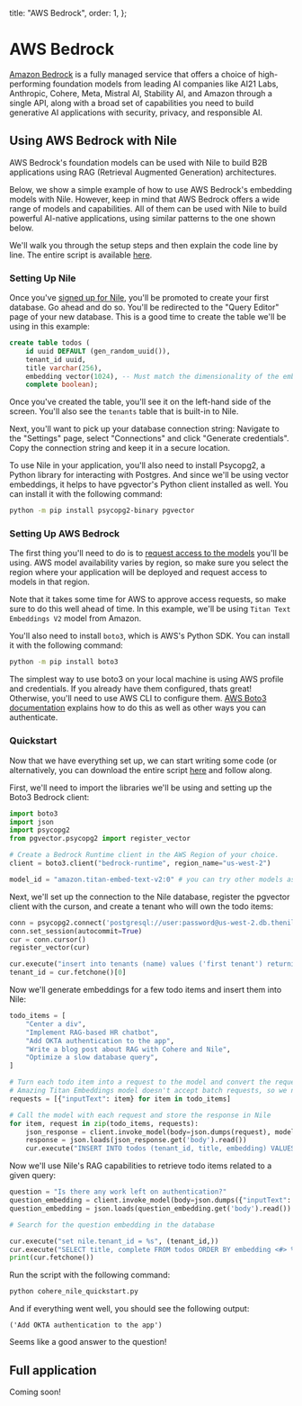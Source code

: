 
  title: "AWS Bedrock",
  order: 1,
};

# AWS Bedrock

[Amazon Bedrock](https://aws.amazon.com/bedrock/) is a fully managed service that offers a choice of high-performing foundation models
from leading AI companies like AI21 Labs, Anthropic, Cohere, Meta, Mistral AI, Stability AI, and Amazon through a single API,
along with a broad set of capabilities you need to build generative AI applications with security, privacy, and responsible AI.

## Using AWS Bedrock with Nile

AWS Bedrock's foundation models can be used with Nile to build B2B applications using RAG (Retrieval Augmented Generation) architectures.

Below, we show a simple example of how to use AWS Bedrock's embedding models with Nile. However, keep in mind that AWS Bedrock offers a
wide range of models and capabilities. All of them can be used with Nile to build powerful AI-native applications, using similar patterns
to the one shown below.

We'll walk you through the setup steps and then explain the code line by line. The entire script is available [here](https://github.com/niledatabase/niledatabase/blob/main/examples/integrations/code_snippets/nile_aws_bedrock_quickstart.py).

### Setting Up Nile

Once you've [signed up for Nile](https://console.thenile.dev), you'll be promoted to create your first database. Go ahead and do so. You'll be redirected to the "Query Editor" page
of your new database. This is a good time to create the table we'll be using in this example:

```sql
create table todos (
    id uuid DEFAULT (gen_random_uuid()),
    tenant_id uuid,
    title varchar(256),
    embedding vector(1024), -- Must match the dimensionality of the embedding model we'll be using
    complete boolean);
```

Once you've created the table, you'll see it on the left-hand side of the screen. You'll also see the `tenants` table that is built-in to Nile.

Next, you'll want to pick up your database connection string: Navigate to the "Settings" page, select "Connections" and click "Generate credentials".
Copy the connection string and keep it in a secure location.

To use Nile in your application, you'll also need to install Psycopg2, a Python library for interacting with Postgres.
And since we'll be using vector embeddings, it helps to have pgvector's Python client installed as well.
You can install it with the following command:

```bash
python -m pip install psycopg2-binary pgvector
```

### Setting Up AWS Bedrock

The first thing you'll need to do is to [request access to the models](https://us-west-2.console.aws.amazon.com/bedrock/home?region=us-west-2#/modelaccess)
you'll be using. AWS model availability varies by region, so make sure you select the region where your application will be deployed and
request access to models in that region.

Note that it takes some time for AWS to approve access requests, so make sure to do this well ahead of time. In this example, we'll be using `Titan Text Embeddings V2`
model from Amazon.

You'll also need to install `boto3`, which is AWS's Python SDK. You can install it with the following command:

```bash
python -m pip install boto3
```

The simplest way to use boto3 on your local machine is using AWS profile and credentials. If you already have them configured, thats great!
Otherwise, you'll need to use AWS CLI to configure them. [AWS Boto3 documentation](https://boto3.amazonaws.com/v1/documentation/api/latest/guide/credentials.html) explains how to do this as well as other ways you can authenticate.

### Quickstart

Now that we have everything set up, we can start writing some code (or alternatively, you can download the entire script [here](https://github.com/niledatabase/niledatabase/blob/main/examples/integrations/code_snippets/nile_aws_bedrock_quickstart.py) and follow along.

First, we'll need to import the libraries we'll be using and setting up the Boto3 Bedrock client:

```python
import boto3
import json
import psycopg2
from pgvector.psycopg2 import register_vector

# Create a Bedrock Runtime client in the AWS Region of your choice.
client = boto3.client("bedrock-runtime", region_name="us-west-2")

model_id = "amazon.titan-embed-text-v2:0" # you can try other models as well, once you request access
```

Next, we'll set up the connection to the Nile database, register the pgvector client with the curson, and create a tenant who will own the todo items:

```python
conn = psycopg2.connect('postgresql://user:password@us-west-2.db.thenile.dev:5432/mydb')
conn.set_session(autocommit=True)
cur = conn.cursor()
register_vector(cur)

cur.execute("insert into tenants (name) values ('first tenant') returning id;")
tenant_id = cur.fetchone()[0]
```

Now we'll generate embeddings for a few todo items and insert them into Nile:

```python
todo_items = [
    "Center a div",
    "Implement RAG-based HR chatbot",
    "Add OKTA authentication to the app",
    "Write a blog post about RAG with Cohere and Nile",
    "Optimize a slow database query",
]

# Turn each todo item into a request to the model and convert the request to a JSON string.
# Amazing Titan Embeddings model doesn't accept batch requests, so we need to send one item at a time.
requests = [{"inputText": item} for item in todo_items]

# Call the model with each request and store the response in Nile
for item, request in zip(todo_items, requests):
    json_response = client.invoke_model(body=json.dumps(request), modelId=model_id)
    response = json.loads(json_response.get('body').read())
    cur.execute("INSERT INTO todos (tenant_id, title, embedding) VALUES (%s, %s, %s)", (tenant_id, item, response.get('embedding')))
```

Now we'll use Nile's RAG capabilities to retrieve todo items related to a given query:

```python
question = "Is there any work left on authentication?"
question_embedding = client.invoke_model(body=json.dumps({"inputText": question}), modelId=model_id)
question_embedding = json.loads(question_embedding.get('body').read())

# Search for the question embedding in the database

cur.execute("set nile.tenant_id = %s", (tenant_id,))
cur.execute("SELECT title, complete FROM todos ORDER BY embedding <#> %s::vector LIMIT 1", (question_embedding.get('embedding'),))
print(cur.fetchone())
```

Run the script with the following command:

```bash
python cohere_nile_quickstart.py
```

And if everything went well, you should see the following output:

```
('Add OKTA authentication to the app')
```

Seems like a good answer to the question!

## Full application

Coming soon!
